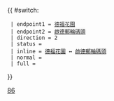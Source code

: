 {{ #switch: {{{format|}}}
  | endpoint1 = [[德福廣場公共運輸交匯處|德福花園]]
  | endpoint2 = [[啟德郵輪碼頭巴士總站|啟德郵輪碼頭]]
  | direction = 2
  | status = 
  | inline = [[德福廣場公共運輸交匯處|德福花園]] ↔ [[啟德郵輪碼頭巴士總站|啟德郵輪碼頭]]
  | normal =
  | full =
}}<noinclude>[[Category:九龍專線小巴路線模板|86]]</noinclude>